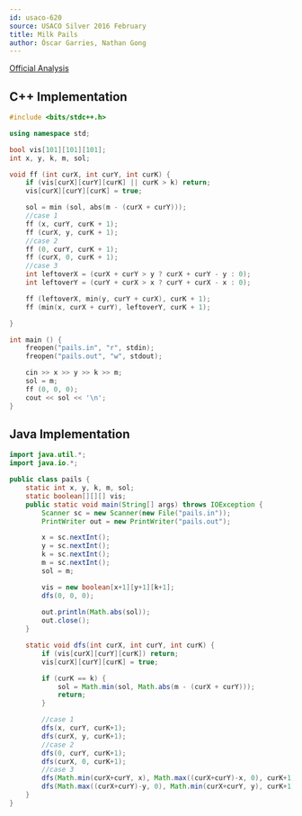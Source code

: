 ```yaml
---
id: usaco-620
source: USACO Silver 2016 February
title: Milk Pails
author: Óscar Garries, Nathan Gong
---
```


[Official Analysis](http://www.usaco.org/current/data/sol_pails_silver_feb16.html)

<LanguageSection>
<CPPSection>

## C++ Implementation

```cpp
#include <bits/stdc++.h>

using namespace std;

bool vis[101][101][101];
int x, y, k, m, sol;

void ff (int curX, int curY, int curK) {
	if (vis[curX][curY][curK] || curK > k) return;
	vis[curX][curY][curK] = true;

	sol = min (sol, abs(m - (curX + curY)));
	//case 1
	ff (x, curY, curK + 1);
	ff (curX, y, curK + 1);
	//case 2
	ff (0, curY, curK + 1);
	ff (curX, 0, curK + 1);
	//case 3
	int leftoverX = (curX + curY > y ? curX + curY - y : 0);
	int leftoverY = (curY + curX > x ? curY + curX - x : 0);

	ff (leftoverX, min(y, curY + curX), curK + 1);
	ff (min(x, curX + curY), leftoverY, curK + 1);

}

int main () {
	freopen("pails.in", "r", stdin);
	freopen("pails.out", "w", stdout);

	cin >> x >> y >> k >> m;
	sol = m;
	ff (0, 0, 0);
	cout << sol << '\n';
}

```

</CPPSection>
<JavaSection>

## Java Implementation

```java
import java.util.*;
import java.io.*;

public class pails {
    static int x, y, k, m, sol;
    static boolean[][][] vis;
    public static void main(String[] args) throws IOException {
        Scanner sc = new Scanner(new File("pails.in"));
        PrintWriter out = new PrintWriter("pails.out");

        x = sc.nextInt();
        y = sc.nextInt();
        k = sc.nextInt();
        m = sc.nextInt();
        sol = m;

        vis = new boolean[x+1][y+1][k+1];
        dfs(0, 0, 0);
        
        out.println(Math.abs(sol));
        out.close();
    }

    static void dfs(int curX, int curY, int curK) {
        if (vis[curX][curY][curK]) return;
        vis[curX][curY][curK] = true;

        if (curK == k) {
            sol = Math.min(sol, Math.abs(m - (curX + curY)));
            return;
        }

        //case 1
        dfs(x, curY, curK+1);
        dfs(curX, y, curK+1);
        //case 2
        dfs(0, curY, curK+1);
        dfs(curX, 0, curK+1);
        //case 3
        dfs(Math.min(curX+curY, x), Math.max((curX+curY)-x, 0), curK+1);
        dfs(Math.max((curX+curY)-y, 0), Math.min(curX+curY, y), curK+1);
    }
}

```

</JavaSection>
</LanguageSection>
